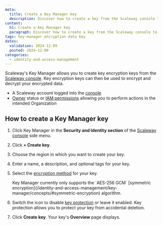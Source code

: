 ```yaml
---
meta:
  title: Create a Key Manager key
  description: Discover how to create a key from the Scaleway console to decrypt your data using Scaleway's Key Manager.
content:
  h1: Create a Key Manager key
  paragraph: Discover how to create a key from the Scaleway console to decrypt your data using Scaleway's Key Manager.
tags: key-manager encryption data key
dates:
  validation: 2024-12-09
  posted: 2024-12-09
categories:
  - identity-and-access-management
---
```


Scaleway's Key Manager allows you to create key encryption keys from the [Scaleway console](https://console.scaleway.com). Key encryption keys can then be used to encrypt and decrypt your encrypted data.

<Macro id="requirements" />

- A Scaleway account logged into the [console](https://console.scaleway.com)
- [Owner](/identity-and-access-management/iam/concepts/#owner) status or [IAM permissions](/identity-and-access-management/iam/concepts/#permission) allowing you to perform actions in the intended Organization

## How to create a Key Manager key

1. Click Key Manager in the **Security and Identity section** of the [Scaleway console](https://console.scaleway.com) side menu.
2. Click **+ Create key**.
3. Choose the region in which you want to create your key.
4. Enter a name, a description, and optional tags for your key.
5. Select the [encryption method](/identity-and-access-management/key-manager/concepts/#encryption-method) for your key.

    <Message type="important">
     Key Manager currently only supports the `AES-256 GCM` [symmetric encryption](/identity-and-access-management/key-manager/concepts/#symmetric-encryption) algorithm.
    </Message>
6. Switch the <Icon name="toggle" /> icon to disable [key protection](/identity-and-access-management/key-manager/concepts/#key-protection) or leave it enabled.
    <Message type="note">
     Key protection allows you to protect your key from accidental deletion.
    </Message>
7. Click **Create key**. Your key's **Overview** page displays.